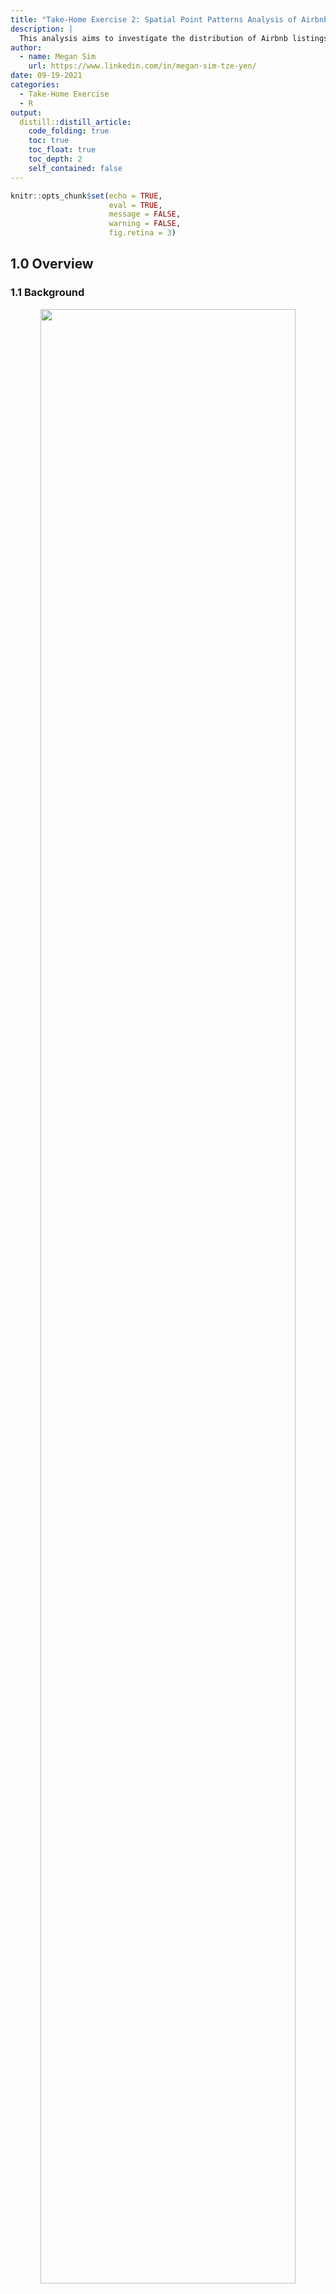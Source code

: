 ```yaml
---
title: "Take-Home Exercise 2: Spatial Point Patterns Analysis of Airbnb Listings in Singapore"
description: |
  This analysis aims to investigate the distribution of Airbnb listings and how location factors affect it.
author:
  - name: Megan Sim
    url: https://www.linkedin.com/in/megan-sim-tze-yen/
date: 09-19-2021
categories:
  - Take-Home Exercise
  - R
output:
  distill::distill_article:
    code_folding: true
    toc: true
    toc_float: true
    toc_depth: 2
    self_contained: false
---
```



```r
knitr::opts_chunk$set(echo = TRUE, 
                      eval = TRUE,
                      message = FALSE,
                      warning = FALSE,
                      fig.retina = 3)
```

## 1.0 Overview

### 1.1 Background
<center>
![](images/airbnb_email.jpg){width=90%}
</center>
*The email that started Airbnb. [Source](https://twitter.com/Bill_Gross/status/699646672125558784?)*

From a couple of air mattresses and a complimentary breakfast at $80/night to a billion-dollar international business, Airbnb stands as one of the greatest success stories of the sharing economy. Their peer-to-peer model of short-term home-sharing have found a foothold worldwide: from Washington DC to New Delhi, from Shanghai to Havana - convenient locations at low cost have garnered great support from hosts and travellers alike.

And how has Singapore accommodated this sector of the sharing revolution? 

Turns out: it hasn't. [Short-term rentals of less than three months remain illegal](https://www.channelnewsasia.com/singapore/no-change-3-month-minimum-stay-duration-private-residential-properties-ura-877211) in Singapore - 6 months if you're renting out a HDB. In addition, there's an [occupancy limit](https://irblaw.com.sg/learning-centre/airbnb-legal-singapore/) for those looking to rent out their HDBs: 6 persons for a 3-room flat, and 9 persons for a 4-room flat or larger. An extensive public consultation spanning 4 years came back with the conclusion: you might be alright with renting out your home, but [your neighbours aren't](https://www.todayonline.com/singapore/short-term-home-sharing-remains-illegal-singapore-airbnb-disappointed). Security concerns, a loss of privacy, causing disturbances within the neighbourhood or even damaging common facilities are among the top concerns of private homeowners - and this sentiment comes across in the strict regulatory framework for renting out short-term accommodations.

Airbnb's setbacks aren't solely with government restrictions: with 2020 came the COVID-19 global pandemic, which caused significant upheaval in the lives of many - arguably, the lives of every. As [this paper](https://espace.library.uq.edu.au/view/UQ:ab59afd/Airbnb_Before_During_and_After_COVID19.pdf?dsi_version=e54855794274f8f32a6d5c5132254f51#page=132) points out, Airbnb hosts were 'spoiled by high returns and the prospect of the ever-increasing growth of the Airbnb market' pre-COVID, only to be hit with cancelled bookings and overwhelming financial pressure that lead to (temporary) exodus from the short-term rental market, or transition into long-term rentals. 

In the context of Singapore, how do these two play into Airbnb accommodations?

### 1.2 Problem Statement
There are two parts to our analysis that we want to investigate, namely: 

- [A] how the distribution of Airbnb listings are affected by location factors (such as MRTs, tourist locations etc.)
- [B] the impact of COVID-19 on Airbnb listings in Singapore (a comparison of the pre- and post-COVID-19 listings)

## 2.0 Setup

### 2.1 Packages Used
The R packages we'll use for this analysis are:

- [**sf**](https://cran.r-project.org/web/packages/sf/index.html): used for importing, managing, and processing geospatial data
- [**tidyverse**](https://www.tidyverse.org/): a collection of packages for data science tasks
- [**tmap**](https://cran.r-project.org/web/packages/tmap/index.html): used for creating thematic maps, such as choropleth and bubble maps
- [**spatstat**](https://spatstat.org/): used for point pattern analysis
- [**raster**](https://cran.r-project.org/web/packages/raster/): reads, writes, manipulates, analyses and models gridded spatial data (i.e. raster-based geographical data)
- [**maptools**](https://cran.r-project.org/web/packages/maptools/index.html): a set of tools for manipulating geographic data
- [**rgdal**](https://cran.r-project.org/web/packages/rgdal/index.html): provides bindings to the Geospatial Data Analysis Library (GDAL) and used for projectoin/transforamtion operations
- [**kableExtra**](https://haozhu233.github.io/kableExtra/): an extension of kable, used for table customisation
- [**plotly**](https://plotly.com/r/): used for creating interactive web graphics, and can be used in conjunction with ggplot2 with the `ggplotly()` function
- [**ggthemes**](https://cran.r-project.org/web/packages/ggthemes/index.html): an extension of ggplot2, with more advanced themes for plotting
- [**onemapsgapi**](https://cran.r-project.org/web/packages/onemapsgapi/index.html): used to query Singapore-specific spatial data, alongside additional functionalities. Recommended readings: [Vignette](https://cran.r-project.org/web/packages/onemapsgapi/vignettes/onemapsgapi_vignette.html) and [Documentation](https://www.onemap.gov.sg/docs/)

In addition, the following **tidyverse** packages will be used:

- **readr** for importing delimited files (.csv)
- **tidyr** for manipulating and tidying data
- **dplyr** for wrangling and transforming data
- **ggplot2** for visualising data

```r
# initialise a list of required packages
packages = c('sf', 'tidyverse', 'tmap', 'spatstat', 'raster', 'maptools', 'rgdal',
             'kableExtra', 'plotly', 'ggthemes', 'onemapsgapi')

# for each package, check if installed and if not, install it
for (p in packages){
  if(!require(p, character.only = T)){
    install.packages(p)
  }
  library(p,character.only = T)
}
```

### 2.2 Datasets Used

```r
# initialise a dataframe of our geospatial and aspatial dataset details
datasets <- data.frame(
  Type=c("Geospatial",
         "Geospatial",
         "Geospatial",
         "Geospatial",
         "Geospatial",
         
         "Aspatial",
         "Aspatial",
         "Aspatial",
         "Aspatial",
         "Aspatial",
         "Aspatial",
         "Aspatial",
         "Aspatial"),
  
  Name=c("Singapore National Boundary `CostalOutline`",
         "Master Plan 2014 Subzone Boundary (Web) `MP14_SUBZONE_WEB_PL`",
         "MRT & LRT Locations Aug 2021 `MRTLRTStnPtt`",
         "Bus Stop Locations Aug 2021 `BusStop`",
         "Taxi Stand Locations Aug 2021 `TaxiStop`",
         
         "Singapore Airbnb Listings June 2019",
         "Singapore Airbnb Listings July 2021",
         "Hotels",
         "Tourism",
         "Historic Sites",
         "Moneychanger Locations",
         "Monuments",
         "Museums"),
  
  Format=c(".shp", 
           ".shp", 
           ".shp", 
           ".shp", 
           ".shp", 
           
           ".csv",
           ".csv",
           ".csv",
           ".csv",
           ".kml",
           ".kml",
           ".kml",
           ".kml"),
  
  Source=c("[data.gov.sg](https://data.gov.sg/dataset/national-map-polygon)",
           "[data.gov.sg](https://data.gov.sg/dataset/master-plan-2014-subzone-boundary-web)",
           "[LTA Data Mall](https://datamall.lta.gov.sg/content/datamall/en/search_datasets.html?searchText=mrt)",
           "[LTA Data Mall](https://datamall.lta.gov.sg/content/datamall/en/search_datasets.html?searchText=bus%20stop)",
           "[LTA Data Mall](https://datamall.lta.gov.sg/content/datamall/en/search_datasets.html?searchText=taxi)",
           
           "[Inside Airbnb](http://insideairbnb.com/get-the-data.html)",
           "[Inside Airbnb](http://insideairbnb.com/get-the-data.html)",
           "[OneMap API](https://www.onemap.gov.sg/docs/)",
           "[OneMap API](https://www.onemap.gov.sg/docs/)",
           "[data.gov.sg](https://data.gov.sg/dataset/historic-sites)",
           "[data.gov.sg](https://data.gov.sg/dataset/locations-of-money-changer)",
           "[data.gov.sg](https://data.gov.sg/dataset/monuments)",
           "[data.gov.sg](https://data.gov.sg/dataset/museums)")
  )

# with reference to this guide on kableExtra:
# https://cran.r-project.org/web/packages/kableExtra/vignettes/awesome_table_in_html.html
# kable_material is the name of the kable theme
# 'hover' for to highlight row when hovering, 'scale_down' to adjust table to fit page width
library(knitr)
library(kableExtra)
kable(datasets, caption="Datasets Used") %>%
  kable_material("hover", latex_options="scale_down")
```
*Each source links to the respective dataset source, not the generic website - you can download and follow along `r emo::ji("thumbs_up")` *

Due to authorisation issues with the OneMap API, I chose to download the datasets from either [Data.gov.sg](https://data.gov.sg/) or [LTA Data Mall](https://datamall.lta.gov.sg/content/datamall/en.html) instead; However, they are all available as themes on OneMap. The list of available themes from the OneMap API was referenced from [this document](https://www.tech.gov.sg/files/media/media-releases/2013/04/factsheetOneMappdf.pdf)

## 3.0 Data Wrangling: Geospatial Data
Here's a lil refresher on the import methods:

<center>
![](images/importmethods.png){width=90%}
</center>

### 3.1 Importing Geospatial Data
Note: we could use either *st_read()* or *readOGR()* to read our geospatial data, but I prefer to read it in as a simple features dataframe first and then use *as_Spatial()* to convert it to a Spatial* object when necessary. This way, I can perform visualisations on both the simple features dataframe and Spatial* objects!

```r
# reads in geospatial data and stores into respective dataframes
sg <- st_read(dsn = "data/geospatial", layer="CostalOutline")
mpsz <- st_read(dsn = "data/geospatial", layer = "MP14_SUBZONE_WEB_PL")
rail_network <- st_read(dsn="data/geospatial", layer="MRTLRTStnPtt")
bus <- st_read(dsn="data/geospatial/selfsourced", layer="BusStop")
taxi <- st_read(dsn="data/geospatial/selfsourced", layer="TaxiStop")
```

Overall, all the projected CRS seems appropriate for our analysis (which is Singapore-centric): they're all using the 'Singapore Projected Coordinate system', [SVY21](https://epsg.io/3414) (ESPG Code 3414), which . We'll check if this is correct with *st_crs()* later on in Section 3.3.

### 3.2 Data Pre-Processing
Before we even start visualising our data, we have to first check for two things: invalid geometries and missing values, which could impact future calculations and representations if not addressed.

*Reference was taken from the senior sample submissions for the code for this section, with credit to Xiao Rong Wong's [Geographic Analysis of the Supply & Demand of Childcare Services in Singapore](https://rpubs.com/xiaorongw/IS415_Take-home_Ex01)*

#### 3.2.1 Invalid Geometries
Let us first check for invalid geometries:

```r
# function breakdown:
# the st_is_valid function checks whether a geometry is valid
# which returns the indices of certain values based on logical conditions
# length returns the length of data objects

# checks for the number of geometries that are NOT valid
length(which(st_is_valid(sg) == FALSE))
length(which(st_is_valid(mpsz) == FALSE))
length(which(st_is_valid(rail_network) == FALSE))
length(which(st_is_valid(bus) == FALSE))
length(which(st_is_valid(taxi) == FALSE))

# Alternative Method
# test <- st_is_valid(sg,reason=TRUE)
# length(which(test!= "Valid Geometry"))
# credit to Rajiv Abraham Xavier https://rpubs.com/rax/Take_Home_Ex01
```

As we can see from the output, `sg` has 1 invalid geometry while `mpsz` has 9 invalid geometries. With reference to [this article on checking and creating validity](https://r-spatial.github.io/sf/reference/valid.html), let's address them and check again:

```r
# st_make_valid takes in an invalid geometry and outputs a valid one with the lwgeom_makevalid method
sg <- st_make_valid(sg)
length(which(st_is_valid(sg) == FALSE))
mpsz <- st_make_valid(mpsz)
length(which(st_is_valid(mpsz) == FALSE))
```

Success! `r emo::ji("party_popper")` 

#### 3.2.2 Missing Values
Now, let us check for missing values:

```r
# the rowSums(is.na(sg))!=0 checks every row if there are NA values, returning TRUE or FALSE
# the sg 'wrapper' prints said rows that contain NA values
sg[rowSums(is.na(sg))!=0,]
mpsz[rowSums(is.na(mpsz))!=0,]
rail_network[rowSums(is.na(rail_network))!=0,]
bus[rowSums(is.na(bus))!=0,]
taxi[rowSums(is.na(taxi))!=0,]
```

There doesn't seem to be any missing values for any of our provided geospatial datasets `r emo::ji("sparkles")` But our self-sourced ones have some missing values, so let's address them. After a bit of testing, I've realised that all the observations for `TYPE_CD` in the taxi dataframe are NA: likely because there is a separate column, `TYPE_CD_DE`, that describes the taxi stand type (i.e. overlap of features). As such, we should drop that column first before re-testing for NA values.

```r
# using select(), removes the TYPE_CD column from taxi dataframe
# and assigns this new dataframe back to taxi
# reference: https://www.statology.org/remove-columns-in-r/
taxi <- taxi %>% select(-TYPE_CD)

# checking for NA values again
taxi[rowSums(is.na(taxi))!=0,]
```

Now, let's move on to removing the NA observations:

```r
# removes rows that have an NA value in the respective NA columns
# which is LOC_DESC and TYPE_CD_DE for bus and taxi respectively
bus <- na.omit(bus,c("LOC_DESC"))
taxi <- na.omit(taxi,c("TYPE_CD_DE"))
```

And let's check for missing values one last time, just to be sure:

```r
# the rowSums(is.na(bus))!=0 checks every row if there are NA values, returning TRUE or FALSE
# the bus 'wrapper' prints said rows that contain NA values
bus[rowSums(is.na(bus))!=0,]
taxi[rowSums(is.na(taxi))!=0,]
```

Alright, our geospatial data pre-processing is done! `r emo::ji("partying_face")` 

### 3.3 Verifying + Transforming Coordinate System
When we imported the data, we made a mental note to verify the projected CRS - and we'll do that now!

```r
st_crs(sg)
st_crs(mpsz)
st_crs(rail_network)
st_crs(bus)
st_crs(taxi)
```

Hmm. That's not right - our projected CRS should be SVY21 (ESPG Code 3414), but our current ESPG Codes are 9001. Let's assign the correct ESPG Codes:

```r
sg <- st_set_crs(sg, 3414)
mpsz <- st_set_crs(mpsz, 3414)
rail_network <- st_set_crs(rail_network, 3414)
bus <- st_set_crs(bus, 3414)
taxi <- st_set_crs(taxi, 3414)
```

And now, let's check if the CRS has been properly assigned:

```r
st_crs(sg)
st_crs(mpsz)
st_crs(rail_network)
st_crs(bus)
st_crs(taxi)
```

Whew, that's a long output - but as we can see, it's all good! `r emo::ji("light_bulb")` 

### 3.4 Initial Visualisation
Now that we've finished our standard pre-processing, let's try visualising our data:

```r
# plots the geometry only - these are the 'base' maps
# alternatively, we can use plot(sg$geometry)
plot(st_geometry(sg))
plot(st_geometry(mpsz))
```

The main difference between `sg` and `mpsz` is that the former is a nationwide map, while the latter shows the subzones. Whichever we use depends on the scale of analysis: we might use `sg` for a general overview, while we'll tap on the subzone divisions in `mpsz` if we want to look into specific subzones.

```r
# switching to interactive map for better visualisation and to explore specific areas if needed
tmap_mode("view")
tm_shape(rail_network) +
  tm_dots(col="purple", size=0.05)

# return tmap mode to plot for future visualisations
tmap_mode("plot")
```

These are the MRT/LRT train stations. There are 3 distinct clusters - the two in the upper area, (West and Northeast regions specifically) are due to the LRT lines, while the cluster in the Central region is due interconnections of different lines in the CBD and city areas for increased connectivity 

This also matches up to the existing railway network map:

<center>
![](images/MRT_LRT_lines.png){width=90%}
</center>
*Retrieved from [MRT.SG](https://mrt.sg/map). Original work by Wikipedia user Seloloving.*

Let's also visualise our self-sourced MRT and Bus Stops:

```r
tmap_mode("plot")
tm_shape(mpsz) +
  tm_borders(alpha = 0.5) +
  tmap_options(check.and.fix = TRUE) +
tm_shape(bus) +
  tm_dots(col="red", size=0.05)

tm_shape(mpsz) +
  tm_borders(alpha = 0.5) +
  tmap_options(check.and.fix = TRUE) +
tm_shape(taxi) +
  tm_dots(col="blue", size=0.05)
```

## 4.0 Data Wrangling: Aspatial Data


### 4.1 Importing Aspatial Data

### 4.2 Data Pre-Processing

## 5.0 Combined Data Wrangling: Geospatial & Aspatial Data
As we're doing spatial points analysis

## 6.0 [A] Airbnb Distribution in 2019: Exploratory Spatial Data Analysis

## 7.0 [A] Airbnb Distribution in 2019: Second-order Spatial Point Patterns Analysis

## 8.0 [B] Impact of COVID-19: Exploratory Spatial Data Analysis

## 9.0 [B] Impact of COVID-19: Second-order Spatial Point Patterns Analysis

## 10.0 Conclusions

## 11.0 Acknowledgements
Once again, thank you Prof. Kam for our IS415 Geospatial Analytics and Applications course materials & resources `r emo::ji("smile")` 
